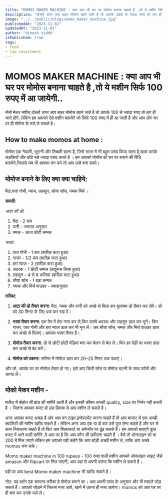 ```yaml
---
title: "MOMOS MAKER MACHINE : क्या आप भी घर पर मोमोस बनाना चाहते है ,तो ये मशीन सिर्फ 100 रुपए में आ जायेगी"
description: "दोस्तों अगर आप बाहर मोमोस खाने जाते है तो आपके 100 से ज्यादा रुपए तो लग ही जाते होंगे, लेकिन हम आपको ऐसे मशीन बतायेगे जो सिर्फ 100 रुपए में ही आ जाती है और आपलोग घर पर ही मोमोस के मज़े ले सकते है।"
image: "../../public/blogs/momo_maker_machine.jpg"
publishedAt: "2023-11-02"
updatedAt: "2023-11-02"
author: "dinesh siddh"
isPublished: true
tags: 
- food
- low investment
---
```




# MOMOS MAKER MACHINE : क्या आप भी घर पर मोमोस बनाना चाहते है ,तो ये मशीन सिर्फ 100 रुपए में आ जायेगी..

मोमो मेकर मशीन,दोस्तों अगर आप बाहर मोमोस खाने जाते है तो आपके 100 से ज्यादा रुपए तो लग ही जाते होंगे, लेकिन हम आपको ऐसे मशीन बतायेगे जो सिर्फ 100 रुपए में ही आ जाती है और आप लोग घर पर ही मोमोस के मज़े ले सकते है।

## How to make momos at home : 
मोमोस एक नेपाली, भूटानी और तिब्बती खाना है, जिसे भारत में भी बहुत पसंद किया जाता है,खास करके लड़कियों और छोटे बचे ज्यादा पसंद करते है । हम आपको मोमॉस को घर पर बनाने की विधि बतायेगे,जिससे जब भी आपका मन करे तो आप उन्हे बना सको। 

## मोमोज बनाने के लिए क्या क्या चाहिये:
 मैदा,पत्ता गोभी, प्याज, लहसुन, सोया सॉस, नमक मिर्च ।

**सामग्री**:

*आटा की डो:*

1. मैदा - 2 कप
2. पानी - जरूरत अनुसार
3. नमक - आधा छोटी चम्मच

*भरवां:*

1. पत्ता गोभी - 1 कप (बारीक़ कटा हुआ)
2. गाजर - 1/2 कप (बारीक़ कटा हुआ)
3. हरा प्याज़ - 2 (बारीक़ कटा हुआ)
4. अदरक - 1 छोटी चम्मच (कद्दुकस किया हुआ)
5. लहसुन - 4 से 8 कलियां (बारीक़ कटा हुआ)
6. सौया सॉस - 1 बड़ा चम्मच
7. नमक और मिर्च पाउडर - स्वादानुसार

**तरीका**:

1. **आटा की डो तैयार करना**: मैदा, नमक और पानी को अच्छे से मिला कर मुलायम डो तैयार कर लेवे। डो को 30 मिनट के लिए धक कर रख दें।

2. **भरवां तैयार करना**: एक पैन में तेल गरम कर ले,फिर उसमें अदरक और लहसुन डाल कर भूनें। फिर गाजर, पत्ता गोभी और हरा प्याज़ डाल कर भी भून लें। अब सौया सॉस, नमक और मिर्च पाउडर डाल कर अच्छे से मिलाएं। आपका भरवां तैयार है।

3. **मोमोज़ तैयार करना**: डो से छोटी छोटी पेड़ियां बना कर बेलन से बेल ले। फिर हर पेड़ी पर भरवां डाल कर अच्छे से बंद करें।

4. **मोमोज़ को पकाना**: स्टीमर में मोमोज़ डाल कर 20–25 मिनट तक पकाएं। 

और लो, आपके घर पर मोमोज़ तैयार हो गए। इसे आप चिली सॉस या मोमोज़ चटनी के साथ परोसें और आनंद लें।
## मोको मेकर मशीन - 
मार्केट में बोहोत सी ब्रांड की मशीनें आती हैं और इनकी कीमत उनकी quality, size पर निर्भर नही करती है । जितना आपका बजट हो उस हिसाब से आप मशीन ले सकते है।

अगर आपका बजट अच्छा है ओर आप वन टाइम इन्वेस्टमेंट करना चाहते हैं तो आप बाजार से एक अच्छी क्वालिटी की मशीन खरीद सकते हैं। लेकिन अगर आप एक या दो बार उसे यूज लेना चाहते हैं और घर से काम निकालना चाहते हैं तो फिर आप फ्लिपकार्ट या अमेजॉन पर ढूंढ सकते हैं। हम आपको बताएंगे कुछ बजट में आने वाली मशीने ,ये आप पर है कि आप कौन सी खरीदना चाहते हैं । वैसे तो ऑनलाइन सो या 200 में मिल जाएंगे लेकिन हम आपको यही कहेंगे कि आप थोड़ी अच्छी मशीन ले, ताकि आप अच्छे momos बना सके।


Momo maker machine in 100 rupees - 100 रुपए वाली मशीन आपको ऑनलाइन साइट जैसे amazon और flipcart पर मिल जाएगी, आप वहां से अपनी पसन्द कि मशीन ले सकते हैं।

वही पर आप best Momo maker machine भी खरीद सकते है।

नोट: यह ब्लॉग एक सामान्य तरीका है मोमोज़ बनाने का। आप अपनी पसंद के अनुसार और भी मसाले जोड़ सकते हैं। आपको जोड़ने में जितना मजा आये, खाने में उतना ही मजा आयेगा। momos को आप घर पर ही बना कर उनके मज़े ले।